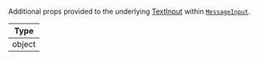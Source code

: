 Additional props provided to the underlying [TextInput](https://reactnative.dev/docs/textinput#props) within [`MessageInput`](../../../ui-components/message_input.mdx).

| Type |
| - |
| object |
